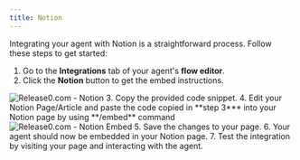 ```yaml
---
title: Notion
---
```

Integrating your agent with Notion is a straightforward process. Follow these steps to get started:
1. Go to the **Integrations** tab of your agent's **flow editor**.
2. Click the **Notion** button to get the embed instructions.
<Frame style={{ maxWidth: '400px' }}>
  <img src="/images/integrations/notion-integration.png" alt="Release0.com - Notion" />
</Frame>
3. Copy the provided code snippet.
4. Edit your Notion Page/Article and paste the code copied in **step 3*** into your Notion page by using **/embed** command
<Frame style={{ maxWidth: '400px' }}>
  <img src="/images/integrations/notion-embed.png" alt="Release0.com - Notion Embed" />
</Frame>
5. Save the changes to your page.
6. Your agent should now be embedded in your Notion page.
7. Test the integration by visiting your page and interacting with the agent.

